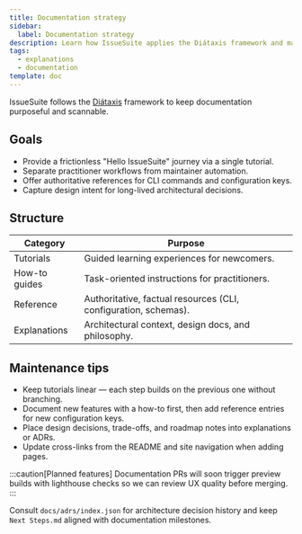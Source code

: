 ```yaml
---
title: Documentation strategy
sidebar:
  label: Documentation strategy
description: Learn how IssueSuite applies the Diátaxis framework and maintains documentation quality gates.
tags:
  - explanations
  - documentation
template: doc
---
```


IssueSuite follows the [Diátaxis](https://diataxis.fr/) framework to keep documentation purposeful and scannable.

## Goals

- Provide a frictionless "Hello IssueSuite" journey via a single tutorial.
- Separate practitioner workflows from maintainer automation.
- Offer authoritative references for CLI commands and configuration keys.
- Capture design intent for long-lived architectural decisions.

## Structure

| Category | Purpose |
| --- | --- |
| Tutorials | Guided learning experiences for newcomers. |
| How-to guides | Task-oriented instructions for practitioners. |
| Reference | Authoritative, factual resources (CLI, configuration, schemas). |
| Explanations | Architectural context, design docs, and philosophy. |

## Maintenance tips

- Keep tutorials linear — each step builds on the previous one without branching.
- Document new features with a how-to first, then add reference entries for new configuration keys.
- Place design decisions, trade-offs, and roadmap notes into explanations or ADRs.
- Update cross-links from the README and site navigation when adding pages.

:::caution[Planned features]
Documentation PRs will soon trigger preview builds with lighthouse checks so we can review UX quality before merging.
:::

Consult `docs/adrs/index.json` for architecture decision history and keep `Next Steps.md` aligned with documentation milestones.
